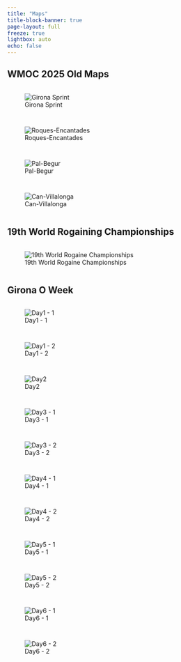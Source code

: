 ---
title: "Maps"
title-block-banner: true
page-layout: full
freeze: true
lightbox: auto
echo: false
---

## WMOC 2025 Old Maps

::: {style="display: grid; grid-template-columns: repeat(auto-fit, minmax(250px, 1fr));grid-gap: 1em;"}
![Girona Sprint](maps/WMOC2025-Sprint-Old.jpg){group="wmoc" fig-align="center"}

![Roques-Encantades](maps/WMOC2025-Roques-Encantades-Old.jpg){group="wmoc" fig-align="center"}

![Pal-Begur](maps/WMOC2025-Pals-Begur-Old.jpg){group="wmoc" fig-align="center"}

![Can-Villalonga](maps/WMOC2025-Can-Villalonga.jpg){group="wmoc" fig-align="center"}
:::

## 19th World Rogaining Championships

::: {style="display: grid; grid-template-columns: repeat(auto-fit, minmax(250px, 1fr));grid-gap: 1em;"}
![19th World Rogaine Championships](maps/WRC2025.jpg){group="WRC2025" fig-align="center"}
:::

## Girona O Week

::: {style="display: grid; grid-template-columns: repeat(auto-fit, minmax(250px, 1fr));grid-gap: 1em;"}
![Day1 - 1](maps/IMG_3709.jpg){group="gow" fig-align="center"}

![Day1 - 2](maps/IMG_3710.jpg){group="gow" fig-align="center"}

![Day2](maps/IMG_3719.jpg){group="gow" fig-align="center"}

![Day3 - 1](maps/IMG_3724.jpg){group="gow" fig-align="center"}

![Day3 - 2](maps/IMG_3725.jpg){group="gow" fig-align="center"}

![Day4 - 1](maps/IMG_3735.jpg){group="gow" fig-align="center"}

![Day4 - 2](maps/IMG_3736.jpg){group="gow" fig-align="center"}

![Day5 - 1](maps/IMG_3753.jpg){group="gow" fig-align="center"}

![Day5 - 2](maps/IMG_3754.jpg){group="gow" fig-align="center"}

![Day6 - 1](maps/IMG_3768.jpg){group="gow" fig-align="center"}

![Day6 - 2](maps/IMG_3769.jpg){group="gow" fig-align="center"}
:::
